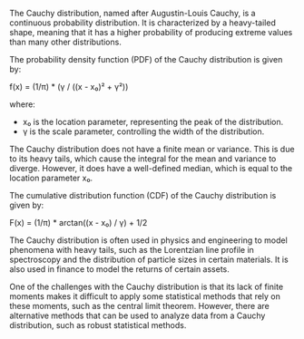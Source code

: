 The Cauchy distribution, named after Augustin-Louis Cauchy, is a continuous probability distribution. It is characterized by a heavy-tailed shape, meaning that it has a higher probability of producing extreme values than many other distributions.

The probability density function (PDF) of the Cauchy distribution is given by:

f(x) = (1/π) * (γ / ((x - x₀)² + γ²))

where:

- x₀ is the location parameter, representing the peak of the distribution.
- γ is the scale parameter, controlling the width of the distribution.

The Cauchy distribution does not have a finite mean or variance. This is due to its heavy tails, which cause the integral for the mean and variance to diverge. However, it does have a well-defined median, which is equal to the location parameter x₀.

The cumulative distribution function (CDF) of the Cauchy distribution is given by:

F(x) = (1/π) * arctan((x - x₀) / γ) + 1/2

The Cauchy distribution is often used in physics and engineering to model phenomena with heavy tails, such as the Lorentzian line profile in spectroscopy and the distribution of particle sizes in certain materials. It is also used in finance to model the returns of certain assets.

One of the challenges with the Cauchy distribution is that its lack of finite moments makes it difficult to apply some statistical methods that rely on these moments, such as the central limit theorem. However, there are alternative methods that can be used to analyze data from a Cauchy distribution, such as robust statistical methods.
